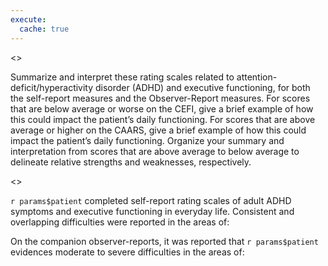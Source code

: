 ```yaml
---
execute:
  cache: true
---
```


<<PROMPT>>

Summarize and interpret these rating scales related to attention-deficit/hyperactivity disorder (ADHD) and executive functioning, for both the self-report measures and the Observer-Report measures. For scores that are below average or worse on the CEFI, give a brief example of how this could impact the patient's daily functioning. For scores that are above average or higher on the CAARS, give a brief example of how this could impact the patient's daily functioning. Organize your summary and interpretation from scores that are above average to below average to delineate relative strengths and weaknesses, respectively.

<<START>>

`r params$patient` completed self-report rating scales of adult ADHD symptoms
and executive functioning in everyday life. Consistent and overlapping difficulties were reported in the areas of:

<!-- insert 2-3 scores -->

On the companion observer-reports, it was reported that `r params$patient` evidences
moderate to severe difficulties in the areas of:

<!-- insert 2-3 scores -->
